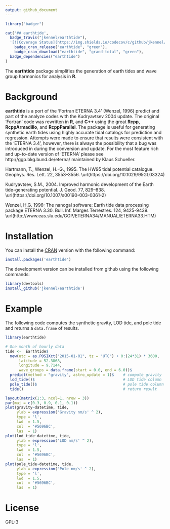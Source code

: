 ```yaml
---
output: github_document
---
```




```r
library("badger")
```


```r
cat('## earthtide',
  badge_travis("jkennel/earthtide"),
  '[![Coverage Status](https://img.shields.io/codecov/c/github/jkennel/earthtide/master.svg)](https://codecov.io/github/jkennel/earthtide?branch=master)',
	badge_cran_release("earthtide", "green"),
	badge_cran_download("earthtide", "grand-total", "green"),
  badge_dependencies("earthtide")
)

```

The **earthtide** package simplifies the generation of earth tides and wave group harmonics for analysis in **R**.

# Background #

**earthtide** is a port of the 'Fortran ETERNA 3.4' (Wenzel, 1996) predict and part of the analyze codes with the Kudryavtsev 2004 update.  The original 'Fortran' code was rewritten in **R**, and **C++** using the great **Rcpp**, **RcppArmadillo**, and **RcppParallel**. The package is useful for generating synthetic earth tides using highly accurate tidal catalogs for prediction and regression. Attempts were made to ensure that results were consistent with the 'ETERNA 3.4', however, there is always the possibility that a bug was introduced in during the conversion and update.  For the most feature rich and up-to-date version of 'ETERNA' please see http://ggp.bkg.bund.de/eterna/ maintained by Klaus Schueller.


Hartmann, T., Wenzel, H.-G., 1995. The HW95 tidal potential catalogue. Geophys. Res. Lett. 22, 3553–3556. \url(https://doi.org/10.1029/95GL03324)

Kudryavtsev, S.M., 2004. Improved harmonic development of the Earth tide-generating potential. J. Geod. 77, 829–838. \url(https://doi.org/10.1007/s00190-003-0361-2)

Wenzel, H.G. 1996: The nanogal software: Earth tide data processing package ETERNA 3.30. Bull. Inf. Marges Terrestres. 124, 9425-9439.  \url(http://www.eas.slu.edu/GGP/ETERNA34/MANUAL/ETERNA33.HTM)

# Installation #

You can install the [CRAN](https://CRAN.R-project.org/package=earthtide) version with the following command:
```r
install.packages('earthtide')
```

The development version can be installed from github using the following commands:
```r
library(devtools)
install_github('jkennel/earthtide')
```


# Example # 

The following code computes the synthetic gravity, LOD tide, and pole tide and returns a `data.frame` of results.

```r
library(earthtide)

# One month of hourly data
tide <-  Earthtide$
  new(utc = as.POSIXct("2015-01-01", tz = "UTC") + 0:(24*31) * 3600,
      latitude = 52.3868,
      longitude = 9.7144,
      wave_groups = data.frame(start = 0.0, end = 6.0))$
  predict(method = "gravity", astro_update = 1)$    # compute gravity
  lod_tide()$                                       # LOD tide column
  pole_tide()$                                      # pole tide column
  tide()                                            # return result

```

```r
layout(matrix(1:3, ncol=1, nrow = 3))
par(mai = c(0.3, 0.9, 0.1, 0.1))
plot(gravity~datetime, tide, 
     ylab = expression('Gravity nm/s' ^ 2), 
     type = 'l',
     lwd  = 1.5,
     col  = '#5696BC',
     las  = 1)
plot(lod_tide~datetime, tide, 
     ylab = expression('LOD nm/s' ^ 2), 
     type = 'l',
     lwd  = 1.5,
     col  = '#5696BC',
     las  = 1)
plot(pole_tide~datetime, tide,
     ylab = expression('Pole nm/s' ^ 2), 
     type = 'l',
     lwd  = 1.5,
     col  = '#5696BC',
     las  = 1)
```

# License # 

GPL-3